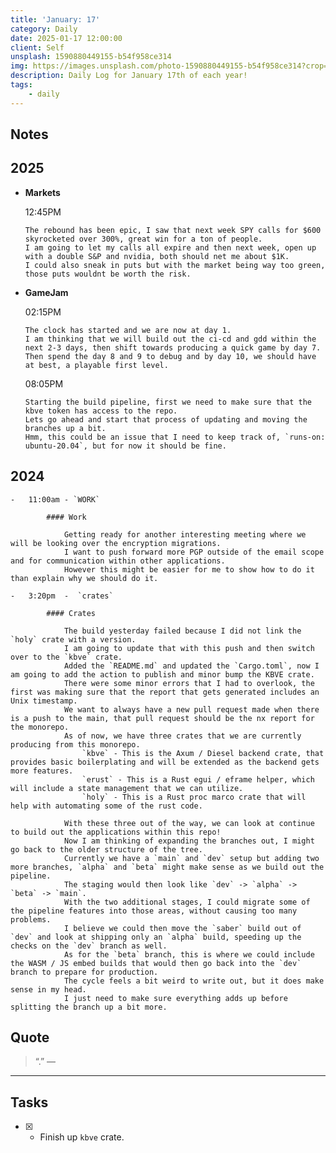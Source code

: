 ```yaml
---
title: 'January: 17'
category: Daily
date: 2025-01-17 12:00:00
client: Self
unsplash: 1590880449155-b54f958ce314
img: https://images.unsplash.com/photo-1590880449155-b54f958ce314?crop=entropy&cs=srgb&fm=jpg&ixid=MnwzNjM5Nzd8MHwxfHJhbmRvbXx8fHx8fHx8fDE2ODE3NDg2ODY&ixlib=rb-4.0.3&q=85
description: Daily Log for January 17th of each year!
tags:
    - daily
---
```


## Notes

## 2025

-   **Markets**

    12:45PM

        The rebound has been epic, I saw that next week SPY calls for $600 skyrocketed over 300%, great win for a ton of people.
        I am going to let my calls all expire and then next week, open up with a double S&P and nvidia, both should net me about $1K.
        I could also sneak in puts but with the market being way too green, those puts wouldnt be worth the risk.

-   **GameJam**

    02:15PM

        The clock has started and we are now at day 1.
        I am thinking that we will build out the ci-cd and gdd within the next 2-3 days, then shift towards producing a quick game by day 7.
        Then spend the day 8 and 9 to debug and by day 10, we should have at best, a playable first level.

    08:05PM

        Starting the build pipeline, first we need to make sure that the kbve token has access to the repo.
        Lets go ahead and start that process of updating and moving the branches up a bit.
        Hmm, this could be an issue that I need to keep track of, `runs-on: ubuntu-20.04`, but for now it should be fine.
    

## 2024

    -   11:00am - `WORK`

            #### Work

                Getting ready for another interesting meeting where we will be looking over the encryption migrations.
                I want to push forward more PGP outside of the email scope and for communication within other applications.
                However this might be easier for me to show how to do it than explain why we should do it.

    -   3:20pm  -  `crates`

            #### Crates

                The build yesterday failed because I did not link the `holy` crate with a version.
                I am going to update that with this push and then switch over to the `kbve` crate.
                Added the `README.md` and updated the `Cargo.toml`, now I am going to add the action to publish and minor bump the KBVE crate.
                There were some minor errors that I had to overlook, the first was making sure that the report that gets generated includes an Unix timestamp.
                We want to always have a new pull request made when there is a push to the main, that pull request should be the nx report for the monorepo.
                As of now, we have three crates that we are currently producing from this monorepo.
                    `kbve` - This is the Axum / Diesel backend crate, that provides basic boilerplating and will be extended as the backend gets more features.
                    `erust` - This is a Rust egui / eframe helper, which will include a state management that we can utilize.
                    `holy` - This is a Rust proc marco crate that will help with automating some of the rust code.

                With these three out of the way, we can look at continue to build out the applications within this repo!
                Now I am thinking of expanding the branches out, I might go back to the older structure of the tree.
                Currently we have a `main` and `dev` setup but adding two more branches, `alpha` and `beta` might make sense as we build out the pipeline.
                The staging would then look like `dev` -> `alpha` -> `beta` -> `main`.
                With the two additional stages, I could migrate some of the pipeline features into those areas, without causing too many problems.
                I believe we could then move the `saber` build out of `dev` and look at shipping only an `alpha` build, speeding up the checks on the `dev` branch as well.
                As for the `beta` branch, this is where we could include the WASM / JS embed builds that would then go back into the `dev` branch to prepare for production.
                The cycle feels a bit weird to write out, but it does make sense in my head. 
                I just need to make sure everything adds up before splitting the branch up a bit more.

                

## Quote

> “.”
> — <cite></cite>

---

## Tasks

-   [x] -   Finish up `kbve` crate.
            